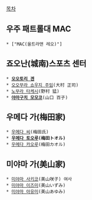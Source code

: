 [[목차]]

== 우주 패트롤대 MAC ==
 * ["MAC(울트라맨 레오)"]
 
== 죠오난(城南)스포츠 센터 ==
 * '''[[오오토리 겐]]'''
 * [[오오무라 쇼우지 주임]](大村 正司)
 * [[노무라 타케시]](野村 猛)
 * '''[[야마구치 모모코]]'''(山口 百子)

== 우메다 가(梅田家) ==
 * [[우메다 씨]](梅田氏)
 * '''[[우메다 토오루]](梅田トオル)'''
 * [[우메다 카오루]](梅田カオル)
 
== 미야마 가(美山家) ==
 * [[미야마 사키코]](美山咲子) 여사
 * [[미야마 이즈미]](美山いずみ)
 * [[미야마 아유미]](美山あゆみ)

